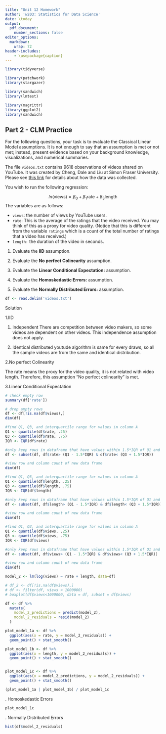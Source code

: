 ```yaml
---
title: "Unit 12 Homework"
author: 'w203: Statistics for Data Science'
date: \today
output: 
  pdf_document: 
    number_sections: false
editor_options: 
  markdown: 
    wrap: 72
header-includes:
    - \usepackage{caption}
---
```


```r
library(tidyverse)

library(patchwork)
library(stargazer)

library(sandwich)
library(lmtest)

library(magrittr)
library(ggplot2)
library(sandwich)

```

## Part 2 - CLM Practice

For the following questions, your task is to evaluate the Classical Linear Model assumptions. It is not enough to say that an assumption is met or not met; instead, present evidence based on your background knowledge, visualizations, and numerical summaries.

The file `videos.txt` contains 9618 observations of videos shared on YouTube. It was created by Cheng, Dale and Liu at Simon Fraser University. Please see [this link](http://netsg.cs.sfu.ca/youtubedata/) for details about how the data was collected.

You wish to run the following regression:

$$
ln(\text{views}) = \beta_0 + \beta_1 \text{rate}  + \beta_3 \text{length}
$$ 
The variables are as follows:

- `views`: the number of views by YouTube users.
- `rate`: This is the average of the ratings that the video received. You may think of this as a proxy for video quality. (Notice that this is different from the variable `ratings` which is a count of the total number of ratings that a video has received.)
- `length:` the duration of the video in seconds.


1. Evaluate the **IID** assumption.

2. Evaluate the **No perfect Colinearity** assumption.

3. Evaluate the **Linear Conditional Expectation:** assumption. 

4. Evaluate the **Homoskedastic Errors:** assumption.

5. Evaluate the **Normally Distributed Errors:** assumption.

```r
df <- read.delim('videos.txt')

```

\newpage
Solution

1.IID

(1) Independent
There are competition between video makers, so some videos are dependent on other videos. This independence assumption does not apply.

(2) Identical distributed
youtude algorithm is same for every draws, so all the sample videos are from the same and identical distribution.


\newpage
2.No perfect Colinearity

The rate means the proxy for the video quality, it is not related with video length. Therefore, this assumption "No perfect colinearity" is met. 

\newpage
3.Linear Conditional Expectation

```r
# check empty row
summary(df['rate'])
```

```r
# drop ampty rows
df <- df[!is.na(df$views),]
dim(df)
```

```r

#find Q1, Q3, and interquartile range for values in column A
Q1 <- quantile(df$rate, .25)
Q3 <- quantile(df$rate, .75)
IQR <- IQR(df$rate)

#only keep rows in dataframe that have values within 1.5*IQR of Q1 and Q3
df <- subset(df, df$rate> (Q1 - 1.5*IQR) & df$rate< (Q3 + 1.5*IQR))

#view row and column count of new data frame
dim(df) 
```


```r

#find Q1, Q3, and interquartile range for values in column A
Q1 <- quantile(df$length, .25)
Q3 <- quantile(df$length, .75)
IQR <- IQR(df$length)

#only keep rows in dataframe that have values within 1.5*IQR of Q1 and Q3
df <- subset(df, df$length> (Q1 - 1.5*IQR) & df$length< (Q3 + 1.5*IQR))

#view row and column count of new data frame
dim(df) 
```

```r

#find Q1, Q3, and interquartile range for values in column A
Q1 <- quantile(df$views, .25)
Q3 <- quantile(df$views, .75)
IQR <- IQR(df$views)

#only keep rows in dataframe that have values within 1.5*IQR of Q1 and Q3
df <- subset(df, df$views> (Q1 - 1.5*IQR) & df$views< (Q3 + 1.5*IQR))

#view row and column count of new data frame
dim(df) 
```

```r
model_2 <- lm(log(views) ~ rate + length, data=df)

# df_2 <- df[!is.na(df$views),]
# df <- filter(df, views < 1000000)
# boxplot(df$views<1000000, data = df, subset = df$views)

df <- df %>%
  mutate(
    model_2_predictions = predict(model_2),
    model_2_residuals = resid(model_2)
  )
```

```r
plot_model_1a <- df %>%  
  ggplot(aes(x = rate, y = model_2_residuals)) + 
  geom_point() + stat_smooth()

plot_model_1b <- df %>%  
  ggplot(aes(x = length, y = model_2_residuals)) + 
  geom_point() + stat_smooth()


plot_model_1c <- df %>%  
  ggplot(aes(x = model_2_predictions, y = model_2_residuals)) + 
  geom_point() + stat_smooth()

(plot_model_1a | plot_model_1b) / plot_model_1c

```
\newpage
4. Homoskedastic Errors
```r
plot_model_1c
```
\newpage
5. Normally Distributed Errors
```r
hist(df$model_2_residuals)
```
\newpage